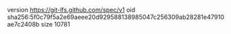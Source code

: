 version https://git-lfs.github.com/spec/v1
oid sha256:5f0c79f5a2e69aeee20d929588138985047c256309ab28281e47910ae7c2408b
size 10781
